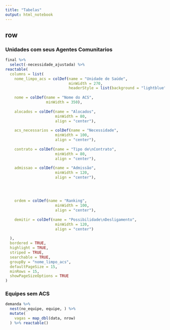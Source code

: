 ```yaml
---
title: "Tabelas"
output: html_notebook
---
```




row{.tabset}
--------------------------------------------------------
### Unidades com seus Agentes Comunitarios 

```r

final %>% 
  select(-necessidade_ajustada) %>% 
reactable(
  columns = list(
    nome_limpo_acs = colDef(name = "Unidade de Saúde",
                            minWidth = 270,
                            headerStyle = list(background = "lightblue")),
  
    nome = colDef(name = "Nome do ACS",
                  minWidth = 350),
    
    alocados = colDef(name = "Alocados",
                      minWidth = 80,
                      align = "center"),
    
    acs_necessarios = colDef(name = "Necessidade",
                      minWidth = 100,
                      align = "center"),
    
    contrato = colDef(name = "Tipo de\nContrato",
                      minWidth = 80,
                      align = "center"),
    
    admissao = colDef(name = "Admissão",
                      minWidth = 120,
                      align = "center"),
    
    
    
    
    ordem = colDef(name = "Ranking",
                      minWidth = 100,
                      align = "center"),
    
    demitir = colDef(name = "Possibilidade\nDesligamento",
                      minWidth = 120,
                      align = "center")
    
  ),
  bordered = TRUE,
  highlight = TRUE, 
  striped = TRUE,
  searchable = TRUE,
  groupBy = "nome_limpo_acs",
  defaultPageSize = 15,
  minRows = 15,
  showPageSizeOptions = TRUE
)

```

### Equipes sem ACS 


```r

demanda %>% 
  nest(no_equipe, equipe, ) %>% 
  mutate(
    vagas = map_dbl(data, nrow)
  ) %>% reactable()


```

